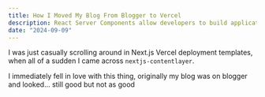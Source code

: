 ```yaml
---
title: How I Moved My Blog From Blogger to Vercel
description: React Server Components allow developers to build applications that span the server and client.
date: "2024-09-09"
---
```


I was just casually scrolling around in Next.js Vercel deployment templates, when all of a sudden I came across `nextjs-contentlayer`.

I immediately fell in love with this thing, originally my blog was on blogger and looked... still good but not as good

